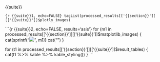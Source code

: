 {{suite}}

```{r {{suite}}1, echo=FALSE}
tagList(processed_results[['{{section}}']][['{{suite}}']]$plotly_images)
```

```{r {{suite}}2, echo=FALSE, results='asis'}
for (m1 in processed_results[['{{section}}']][['{{suite}}']]$matplotlib_images) {
  cat(sprintf("![](%s)\n\n", m1))
  cat("\n")
}

for (t1 in processed_results[['{{section}}']][['{{suite}}']]$result_tables) {
  cat(t1 %>% kable %>% kable_styling())
}
```
